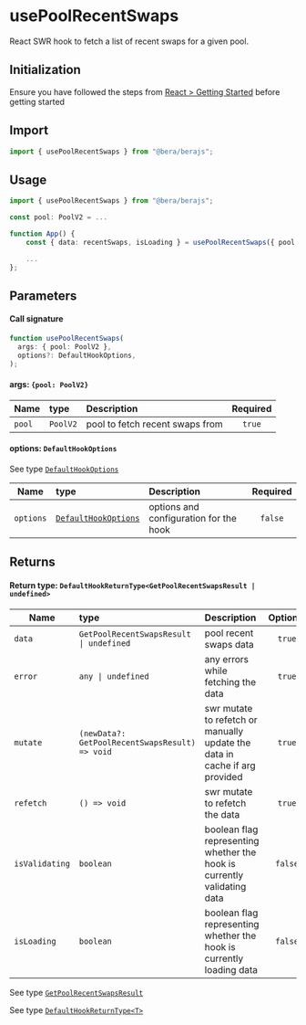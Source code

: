 # usePoolRecentSwaps

React SWR hook to fetch a list of recent swaps for a given pool.

## Initialization

Ensure you have followed the steps from [React > Getting Started](/react/getting-started) before getting started

## Import

```ts
import { usePoolRecentSwaps } from "@bera/berajs";
```

## Usage

```ts
import { usePoolRecentSwaps } from "@bera/berajs";

const pool: PoolV2 = ...

function App() {
    const { data: recentSwaps, isLoading } = usePoolRecentSwaps({ pool });

    ...
};
```

## Parameters

#### Call signature

```ts
function usePoolRecentSwaps(
  args: { pool: PoolV2 },
  options?: DefaultHookOptions,
);
```

#### args: `{pool: PoolV2}`

| Name   | type     | Description                     | Required |
| ------ | :------- | :------------------------------ | :------: |
| `pool` | `PoolV2` | pool to fetch recent swaps from |  `true`  |

#### options: `DefaultHookOptions`

See type [`DefaultHookOptions`](/types/DefaultHookOptions/)

| Name      | type                                               | Description                            | Required |
| --------- | :------------------------------------------------- | :------------------------------------- | :------: |
| `options` | [`DefaultHookOptions`](/types/DefaultHookOptions/) | options and configuration for the hook | `false`  |

## Returns

#### Return type: `DefaultHookReturnType<GetPoolRecentSwapsResult | undefined>`

| Name           | type                                           | Description                                                                | Optional |
| -------------- | :--------------------------------------------- | :------------------------------------------------------------------------- | :------: |
| `data`         | `GetPoolRecentSwapsResult \| undefined`        | pool recent swaps data                                                     |  `true`  |
| `error`        | `any \| undefined`                             | any errors while fetching the data                                         |  `true`  |
| `mutate`       | `(newData?: GetPoolRecentSwapsResult) => void` | swr mutate to refetch or manually update the data in cache if arg provided |  `true`  |
| `refetch`      | `() => void`                                   | swr mutate to refetch the data                                             |  `true`  |
| `isValidating` | `boolean`                                      | boolean flag representing whether the hook is currently validating data    | `false`  |
| `isLoading`    | `boolean`                                      | boolean flag representing whether the hook is currently loading data       | `false`  |

See type [`GetPoolRecentSwapsResult`](/actions/dex/getPoolRecentSwaps/#returns)

See type [`DefaultHookReturnType<T>`](/types/DefaultHookReturnType/)
